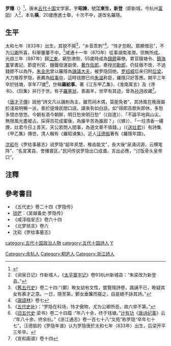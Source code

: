 '''罗隱'''（{{bd|833年||910年|1月26日|catIdx=L}}）<ref>{{Cite web|title=泉州历史网|url=http://www.qzhnet.com/qzh242.htm|accessdate=2020-03-15|author=|date=|format=|work=www.qzhnet.com|publisher=|language=|quote=開平三年...十二月十三日，羅隱歿於西闕舍，享年七十七歲。（汪德振《羅隱年譜》）...沈崧《 羅給事墓誌》說：「以開平四年（910年）正月二十三日歸靈於杭州錢塘縣定山鄉居山裡，殯於徐村之穴。」}}</ref>，唐末[[五代十国|五代十国]]文学家。字'''昭諫'''，號'''江東生，新登'''（即新城，今杭州[[富阳区|富阳]]）人<ref>《涧泉日记》作新城人，《[[太平寰宇记|太平寰宇记]]》卷93杭州新城县：“朱梁改为新登县。”</ref>，本名'''橫'''，20歲應進士舉，十次不中，遂改名羅隱。

==生平==
太和七年（833年）出生，其貌不揚<ref>《[[舊五代史|舊五代史]]》卷二十四:“（鄭）畋女幼有文性，嘗覽隱詩卷，諷誦不已，畋疑其女有慕才之意。一日，隱至第，鄭女垂簾而窺之，自是絕不詠其詩。”</ref>，“乡音乖刺”<ref>《[[唐語林|唐語林]]》卷七</ref>，“恃才忽睨。眾頗憎忌”，不为[[公卿|公卿]]所喜，科舉屢屢不中。<ref>《[[五代史补|五代史补]]》：“罗隐在科场，恃才傲物，尤为公卿所恶，故六举不第。”</ref>咸通十一年（870年）從事湖南淮潤，但無所成。光啟三年（887年）歸[[江東|江東]]，窮愁潦倒，55歲時成為[[錢鏐|錢鏐]]幕僚。累官錢塘令、[[鎮海軍|鎮海軍]]掌書記、節度判官、鹽鐵發運副使、[[著作佐郎|著作佐郎]]，奏授[[司勳郎|司勳郎]]，仍狂傲不改，不過錢鏐不以為忤。[[朱全忠|朱全忠]]曾以羅隱為[[諫議大夫|諫議大夫]]，被罗隐回绝。[[罗绍威|罗绍威]]后来归附[[后梁|后梁]]，大力推荐罗隐，表薦為[[給事中|給事中]]，這時钱鏐已向[[朱温|朱温]]称臣，羅隱只好答應。開平三年卒於钱塘，享年77歲<ref>《[[旧五代史|旧五代史]]·梁书》卷二十四载 :“年八十余，终于钱塘。”[[计有功|计有功]]《[[唐诗纪事|唐诗纪事]]》云 :“年八十余，终余杭。”《浙江通志》卷一百七十八“文苑”称罗隐“卒年七十七”。汪德振的《罗隐年谱》认为罗隐唐於太和七年（833年）出生，后梁开平三年卒。</ref>，世稱'''羅給事'''。著《江东甲乙集》、《淮南寓言》及《谗书》、《后集》并行于世。有子[[羅塞翁|羅塞翁]]，善画羊，世罕有其迹，曾為[[孙沔|孙沔]]收藏<ref>《宣和画谱》卷十四</ref>。

《[[唐才子傳|唐才子傳]]》說他“詩文凡以譏刺為主，雖荒祠木偶，莫能免者”，其詩風在晚唐屬於淺易明暢一派，善於提煉民間口語，讀來有如白話，如“得即高歌失即休，多愁多恨亦悠悠。今朝有酒今朝醉，明日愁來明日愁”（《自遣》）、「不論平地與山尖，無限風光盡被占。採得百花成蜜後，為誰辛苦為誰甜？」（《蜂》）、「一炷清香一縷煙，灶君今日上青天。天公若問人間事，為道文章不值錢。」（《[[祭灶節|送灶君]]》）有詩集《甲乙集》傳世。清人輯有《羅昭谏集》。近人[[汪德振|汪德振]]著有《羅隱年譜》。

[[沈崧|沈崧]]在《罗给事墓志》说罗隐“龆年夙慧，稚齿能文”，長大後“泉涌词源，云横笔阵”、“名宣寓县、誉播寰区。”民间传说罗隐出口成谶，言出必應，“讨饭骨头皇帝口”。

==注釋==
<references/>

==參考書目==
* 《五代史》卷二十四《罗隐传》
* [[钱俨|钱俨]]：《吴越备史·罗隐传》
* 《咸淳临安志》卷六十四
* 《北梦琐言》卷六
* 沈崧《罗给事墓志》

{{Authority control}}

{{DEFAULTSORT:L}}
[[category:五代十国政治人物|category:五代十国政治人物]]
[[category:五代十国詩人|category:五代十国詩人]]
[[Category:余杭人|Category:余杭人]]
[[Category:桐庐人|Category:桐庐人]]
[[Category:浙江詩人|Category:浙江詩人]]
[[category:罗姓|Y]]